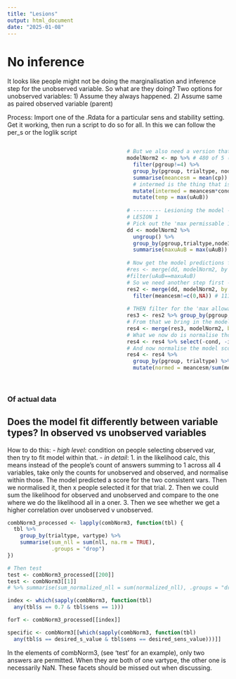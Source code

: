 ```yaml
---
title: "Lesions"
output: html_document
date: "2025-01-08"
---
```


# No inference

It looks like people might not be doing the marginalisation and inference step for the unobserved variable. 
So what are they doing?
Two options for unobserved variables: 
1) Assume they always happened.
2) Assume same as paired observed variable (parent)



Process: 
Import one of the .Rdata for a particular sens and stability setting. Get it working, then run a script to do so for all. In this we can follow the per_s or the loglik script




                                        
```r
                                      
                                      
                                      
                                      
```                                      
                                      
```r
                                      
                                      
                                      # But we also need a version that keeps all the unobserved variables - 480 obs
                                      modelNorm2 <- mp %>% # 480 of 5 (cos separate value for each uAuB)
                                        filter(pgroup!=4) %>% 
                                        group_by(pgroup, trialtype, node3, uAuB, cond, .drop = FALSE) %>% 
                                        summarise(meancesm = mean(cp)) %>% 
                                        # intermed is the thing that is added together to get the wa. Currently unnormalised
                                        mutate(intermed = meancesm*cond) %>% 
                                        mutate(temp = max(uAuB))
                                      
                                      # --------- Lesioning the model -------
                                      # LESION 1
                                      # Pick out the 'max permissable 1s' but then we need an index match or some other way to tag the corresponding cesm
                                      dd <- modelNorm2 %>% 
                                        ungroup() %>% 
                                        group_by(pgroup,trialtype,node3) %>% 
                                        summarise(maxuAuB = max(uAuB)) # ie picks 11 if it is there, and if not then 10, 01, etc
                                      
                                      # Now get the model predictions for those conditions only - but this results in zeroes sometimes so is no good
                                      #res <- merge(dd, modelNorm2, by = c("pgroup", "trialtype", "node3")) %>% 
                                      #filter(uAuB==maxuAuB) 
                                      # So we need another step first - Same thing but keep only contentful model predictions first 
                                      res2 <- merge(dd, modelNorm2, by = c("pgroup", "trialtype", "node3")) %>% 
                                        filter(meancesm!=c(0,NA)) # 111 obs
                                      
                                      # THEN filter for the 'max allowable unobs vars to still get positive model score'
                                      res3 <- res2 %>% group_by(pgroup,trialtype,node3) %>% summarise(maxuAuB = max(uAuB)) # 90 obs. 
                                      # From that we bring in the model score again BUT WHAT TO DO ABOUT THE NODES - WHICH MODEL SCORE?
                                      res4 <- merge(res3, modelNorm2, by = c("pgroup", "trialtype", "node3")) %>% filter(uAuB==maxuAuB) # 90 obs of 8
                                      # What we now do is normalise those model predictions. The conditional probabilities can be removed, as can intermed
                                      res4 <- res4 %>% select(-cond, -intermed)
                                      # And now normalise the model score
                                      res4 <- res4 %>% 
                                        group_by(pgroup, trialtype) %>% 
                                        mutate(normed = meancesm/sum(meancesm))
                                      
                                      
```





### Of actual data

## Does the model fit differently between variable types? In observed vs unobserved variables

How to do this:
  - *high level*: condition on people selecting observed var, then try to fit model within that. 
- *in detail*: 
  1. in the likelihood calc, this means instead of the people's count of answers summing to 1 across all 4 variables, take only the counts for unobserved and observed, and normalise within those. The model predicted a score for the two consistent vars. Then we normalised it, then x people selected it for that trial. 
2. Then we could sum the likelihood for observed and unobserved and compare to the one where we do the likelihood all in a oner. 
3. Then we see whether we get a higher correlation over unobserved v unobserved.

```r

combNorm3_processed <- lapply(combNorm3, function(tbl) {
  tbl %>%
    group_by(trialtype, vartype) %>%
    summarise(sum_nll = sum(nll, na.rm = TRUE),
              .groups = "drop")
})

# Then test
test <- combNorm3_processed[[200]]
test <- combNorm3[[1]]
# %>% summarise(sum_normalized_nll = sum(normalized_nll), .groups = "drop")

index <- which(sapply(combNorm3, function(tbl) 
  any(tbl$s == 0.7 & tbl$sens == 1)))

forT <- combNorm3_processed[[index]]

specific <- combNorm3[[which(sapply(combNorm3, function(tbl) 
  any(tbl$s == desired_s_value & tbl$sens == desired_sens_value)))]]

```

In the elements of combNorm3, (see 'test' for an example), only two answers are permitted. When they are both of one vartype, the other one is necessarily NaN. These facets should be missed out when discussing.

